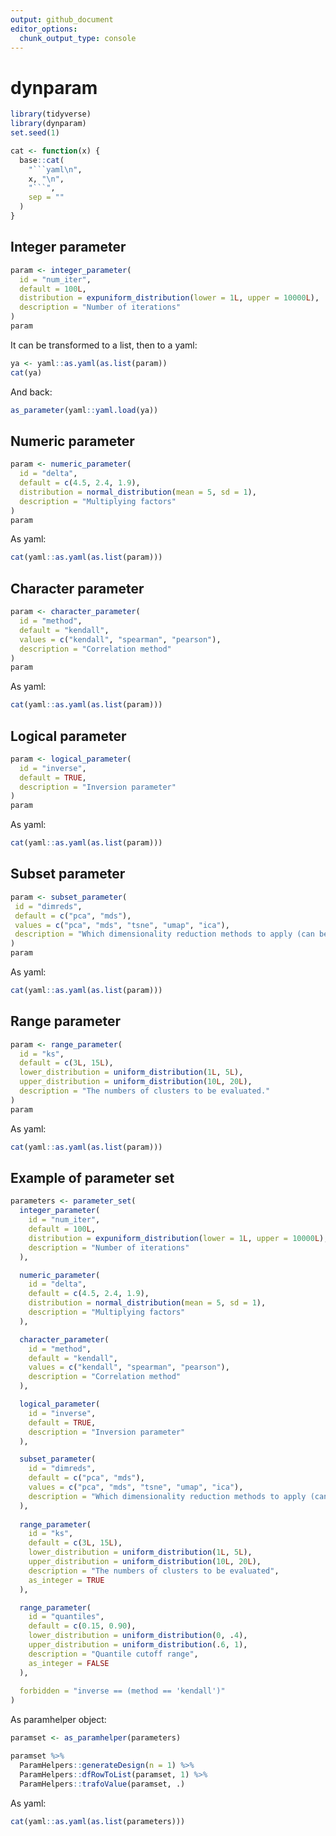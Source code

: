 ```yaml
---
output: github_document
editor_options: 
  chunk_output_type: console
---
```


<!-- README.md is generated from README.Rmd. Please edit that file -->

# dynparam

```r
library(tidyverse)
library(dynparam)
set.seed(1)
```

```r
cat <- function(x) {
  base::cat(
    "```yaml\n",
    x, "\n", 
    "```",
    sep = ""
  )
}
```

## Integer parameter
```r
param <- integer_parameter(
  id = "num_iter", 
  default = 100L,
  distribution = expuniform_distribution(lower = 1L, upper = 10000L),
  description = "Number of iterations"
)
param
```

It can be transformed to a list, then to a yaml:
```r
ya <- yaml::as.yaml(as.list(param))
cat(ya)
```

And back:
```r
as_parameter(yaml::yaml.load(ya))
```

## Numeric parameter
```r
param <- numeric_parameter(
  id = "delta", 
  default = c(4.5, 2.4, 1.9), 
  distribution = normal_distribution(mean = 5, sd = 1),
  description = "Multiplying factors"
)
param
```

As yaml:
```r
cat(yaml::as.yaml(as.list(param)))
```

## Character parameter
```r
param <- character_parameter(
  id = "method", 
  default = "kendall",
  values = c("kendall", "spearman", "pearson"), 
  description = "Correlation method"
)
param
```

As yaml:
```r
cat(yaml::as.yaml(as.list(param)))
```

## Logical parameter
```r
param <- logical_parameter(
  id = "inverse",
  default = TRUE, 
  description = "Inversion parameter"
)
param
```

As yaml:
```r
cat(yaml::as.yaml(as.list(param)))
```

## Subset parameter
```r
param <- subset_parameter(
 id = "dimreds",
 default = c("pca", "mds"),
 values = c("pca", "mds", "tsne", "umap", "ica"),
 description = "Which dimensionality reduction methods to apply (can be multiple)"
)
param
```

As yaml:
```r
cat(yaml::as.yaml(as.list(param)))
```

## Range parameter
```r
param <- range_parameter(
  id = "ks",
  default = c(3L, 15L),
  lower_distribution = uniform_distribution(1L, 5L),
  upper_distribution = uniform_distribution(10L, 20L),
  description = "The numbers of clusters to be evaluated."
)
param
```

As yaml:
```r
cat(yaml::as.yaml(as.list(param)))
```

## Example of parameter set
```r
parameters <- parameter_set(
  integer_parameter(
    id = "num_iter",
    default = 100L,
    distribution = expuniform_distribution(lower = 1L, upper = 10000L),
    description = "Number of iterations"
  ),

  numeric_parameter(
    id = "delta",
    default = c(4.5, 2.4, 1.9),
    distribution = normal_distribution(mean = 5, sd = 1),
    description = "Multiplying factors"
  ),

  character_parameter(
    id = "method",
    default = "kendall",
    values = c("kendall", "spearman", "pearson"),
    description = "Correlation method"
  ),

  logical_parameter(
    id = "inverse",
    default = TRUE,
    description = "Inversion parameter"
  ),

  subset_parameter(
    id = "dimreds",
    default = c("pca", "mds"),
    values = c("pca", "mds", "tsne", "umap", "ica"),
    description = "Which dimensionality reduction methods to apply (can be multiple)"
  ),
  
  range_parameter(
    id = "ks",
    default = c(3L, 15L),
    lower_distribution = uniform_distribution(1L, 5L),
    upper_distribution = uniform_distribution(10L, 20L),
    description = "The numbers of clusters to be evaluated",
    as_integer = TRUE
  ),

  range_parameter(
    id = "quantiles",
    default = c(0.15, 0.90),
    lower_distribution = uniform_distribution(0, .4),
    upper_distribution = uniform_distribution(.6, 1),
    description = "Quantile cutoff range",
    as_integer = FALSE
  ),
  
  forbidden = "inverse == (method == 'kendall')"
)
```

As paramhelper object:
```r
paramset <- as_paramhelper(parameters)

paramset %>%
  ParamHelpers::generateDesign(n = 1) %>% 
  ParamHelpers::dfRowToList(paramset, 1) %>% 
  ParamHelpers::trafoValue(paramset, .)
```

As yaml:
```r
cat(yaml::as.yaml(as.list(parameters)))
```
